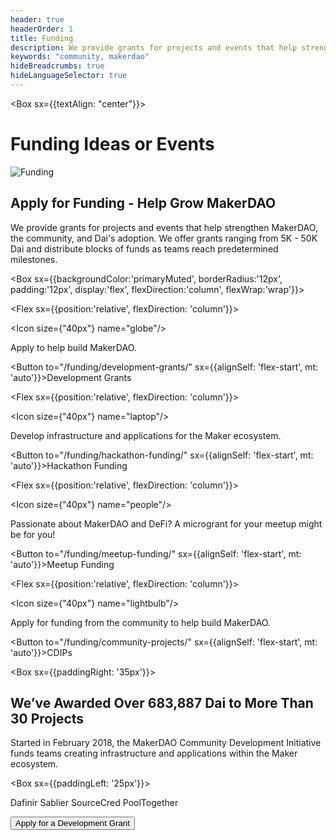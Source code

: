 ```yaml
---
header: true
headerOrder: 1
title: Funding
description: We provide grants for projects and events that help strengthen Maker, the community, and the adoption of Dai.
keywords: "community, makerdao"
hideBreadcrumbs: true
hideLanguageSelector: true
---
```


<Box sx={{textAlign: "center"}}>

# Funding Ideas or Events

![Funding](/images/illus_funding.png)

</Box>

## Apply for Funding - Help Grow MakerDAO

We provide grants for projects and events that help strengthen MakerDAO, the community, and Dai's adoption. We offer grants ranging from 5K - 50K Dai and distribute blocks of funds as teams reach predetermined milestones.

<Box sx={{backgroundColor:'primaryMuted', borderRadius:'12px', padding:'12px', display:'flex', flexDirection:'column', flexWrap:'wrap'}}>

<Chocolate>

<Flex sx={{position:'relative', flexDirection: 'column'}}>

<Icon size={"40px"} name="globe"/>

Apply to help build MakerDAO.

<Button to="/funding/development-grants/" sx={{alignSelf: 'flex-start', mt: 'auto'}}>Development Grants</Button>

</Flex>

<Flex sx={{position:'relative', flexDirection: 'column'}}>

<Icon size={"40px"} name="laptop"/>

Develop infrastructure and applications for the Maker ecosystem.

<Button to="/funding/hackathon-funding/" sx={{alignSelf: 'flex-start', mt: 'auto'}}>Hackathon Funding</Button>

</Flex>

<Flex sx={{position:'relative', flexDirection: 'column'}}>

<Icon size={"40px"} name="people"/>

Passionate about MakerDAO and DeFi? A microgrant for your meetup might be for you!

<Button to="/funding/meetup-funding/" sx={{alignSelf: 'flex-start', mt: 'auto'}}>Meetup Funding</Button>

</Flex>

<Flex sx={{position:'relative', flexDirection: 'column'}}>

<Icon size={"40px"} name="lightbulb"/>

Apply for funding from the community to help build MakerDAO.

<Button to="/funding/community-projects/" sx={{alignSelf: 'flex-start', mt: 'auto'}}>CDIPs</Button>

</Flex>

</Chocolate>

</Box>

<InfoBlock>

<Box sx={{paddingRight: '35px'}}>

## We’ve Awarded Over 683,887 Dai to More Than 30 Projects

Started in February 2018, the MakerDAO Community Development Initiative funds teams creating infrastructure and applications within the Maker ecosystem.

</Box>

<Box sx={{paddingLeft: '25px'}}>

<List>

<Link to="https://dafnir.com/">Dafinir</Link>

<Link to="https://sablier.finance/">Sablier</Link>

<Link to="https://forum.makerdao.com/t/maker-sourcecred-trial/2551">SourceCred</Link>

<Link to="https://www.pooltogether.us/">PoolTogether</Link>

</List>

</Box>

</InfoBlock>

<Aligner center>

<Button to="/funding/development-grants/">Apply for a Development Grant</Button>

</Aligner>
